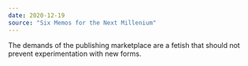 ```yaml
---
date: 2020-12-19
source: "Six Memos for the Next Millenium"
---
```


The demands of the publishing marketplace are a fetish that should not prevent experimentation with new forms.
